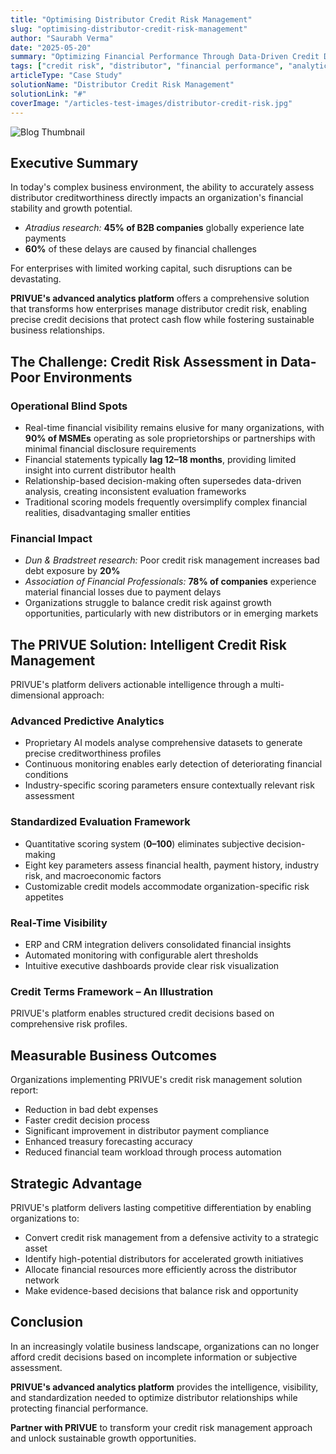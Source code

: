 ```yaml
---
title: "Optimising Distributor Credit Risk Management"
slug: "optimising-distributor-credit-risk-management"
author: "Saurabh Verma"
date: "2025-05-20"
summary: "Optimizing Financial Performance Through Data-Driven Credit Decisions"
tags: ["credit risk", "distributor", "financial performance", "analytics", "B2B"]
articleType: "Case Study"
solutionName: "Distributor Credit Risk Management"
solutionLink: "#"
coverImage: "/articles-test-images/distributor-credit-risk.jpg"
---
```


![Blog Thumbnail](/articles-test-images/distributor-credit-risk.jpg)

## Executive Summary  
In today's complex business environment, the ability to accurately assess distributor creditworthiness directly impacts an organization's financial stability and growth potential.  

- *Atradius research:* **45% of B2B companies** globally experience late payments  
- **60%** of these delays are caused by financial challenges  

For enterprises with limited working capital, such disruptions can be devastating.  

**PRIVUE's advanced analytics platform** offers a comprehensive solution that transforms how enterprises manage distributor credit risk, enabling precise credit decisions that protect cash flow while fostering sustainable business relationships.  

## The Challenge: Credit Risk Assessment in Data-Poor Environments  

### Operational Blind Spots  
- Real-time financial visibility remains elusive for many organizations, with **90% of MSMEs** operating as sole proprietorships or partnerships with minimal financial disclosure requirements  
- Financial statements typically **lag 12–18 months**, providing limited insight into current distributor health  
- Relationship-based decision-making often supersedes data-driven analysis, creating inconsistent evaluation frameworks  
- Traditional scoring models frequently oversimplify complex financial realities, disadvantaging smaller entities  

### Financial Impact  
- *Dun & Bradstreet research:* Poor credit risk management increases bad debt exposure by **20%**  
- *Association of Financial Professionals:* **78% of companies** experience material financial losses due to payment delays  
- Organizations struggle to balance credit risk against growth opportunities, particularly with new distributors or in emerging markets  

## The PRIVUE Solution: Intelligent Credit Risk Management  

PRIVUE's platform delivers actionable intelligence through a multi-dimensional approach:  

### Advanced Predictive Analytics  
- Proprietary AI models analyse comprehensive datasets to generate precise creditworthiness profiles  
- Continuous monitoring enables early detection of deteriorating financial conditions  
- Industry-specific scoring parameters ensure contextually relevant risk assessment  

### Standardized Evaluation Framework  
- Quantitative scoring system (**0–100**) eliminates subjective decision-making  
- Eight key parameters assess financial health, payment history, industry risk, and macroeconomic factors  
- Customizable credit models accommodate organization-specific risk appetites  

### Real-Time Visibility  
- ERP and CRM integration delivers consolidated financial insights  
- Automated monitoring with configurable alert thresholds  
- Intuitive executive dashboards provide clear risk visualization  

### Credit Terms Framework – An Illustration  
PRIVUE's platform enables structured credit decisions based on comprehensive risk profiles.  

## Measurable Business Outcomes  

Organizations implementing PRIVUE's credit risk management solution report:  
- Reduction in bad debt expenses  
- Faster credit decision process  
- Significant improvement in distributor payment compliance  
- Enhanced treasury forecasting accuracy  
- Reduced financial team workload through process automation  

## Strategic Advantage  

PRIVUE's platform delivers lasting competitive differentiation by enabling organizations to:  
- Convert credit risk management from a defensive activity to a strategic asset  
- Identify high-potential distributors for accelerated growth initiatives  
- Allocate financial resources more efficiently across the distributor network  
- Make evidence-based decisions that balance risk and opportunity  

## Conclusion  

In an increasingly volatile business landscape, organizations can no longer afford credit decisions based on incomplete information or subjective assessment.  

**PRIVUE's advanced analytics platform** provides the intelligence, visibility, and standardization needed to optimize distributor relationships while protecting financial performance.  

**Partner with PRIVUE** to transform your credit risk management approach and unlock sustainable growth opportunities.  
